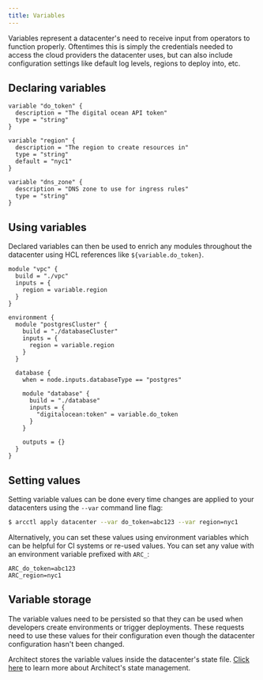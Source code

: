 ```yaml
---
title: Variables
---
```


Variables represent a datacenter's need to receive input from operators to function properly.
Oftentimes this is simply the credentials needed to access the cloud providers the datacenter uses,
but can also include configuration settings like default log levels, regions to deploy into, etc.

## Declaring variables

```hcl
variable "do_token" {
  description = "The digital ocean API token"
  type = "string"
}

variable "region" {
  description = "The region to create resources in"
  type = "string"
  default = "nyc1"
}

variable "dns_zone" {
  description = "DNS zone to use for ingress rules"
  type = "string"
}
```

## Using variables

Declared variables can then be used to enrich any modules throughout the datacenter using HCL
references like `${variable.do_token}`.

```hcl
module "vpc" {
  build = "./vpc"
  inputs = {
    region = variable.region
  }
}

environment {
  module "postgresCluster" {
    build = "./databaseCluster"
    inputs = {
      region = variable.region
    }
  }

  database {
    when = node.inputs.databaseType == "postgres"

    module "database" {
      build = "./database"
      inputs = {
        "digitalocean:token" = variable.do_token
      }
    }

    outputs = {}
  }
}
```

## Setting values

Setting variable values can be done every time changes are applied to your datacenters using the
`--var` command line flag:

```sh
$ arcctl apply datacenter --var do_token=abc123 --var region=nyc1
```

Alternatively, you can set these values using environment variables which can be helpful for CI
systems or re-used values. You can set any value with an environment variable prefixed with `ARC_`:

```
ARC_do_token=abc123
ARC_region=nyc1
```

## Variable storage

The variable values need to be persisted so that they can be used when developers create
environments or trigger deployments. These requests need to use these values for their configuration
even though the datacenter configuration hasn't been changed.

Architect stores the variable values inside the datacenter's state file.
[Click here](../01-getting-started/04-state-management.mdx) to learn more about Architect's state
management.
